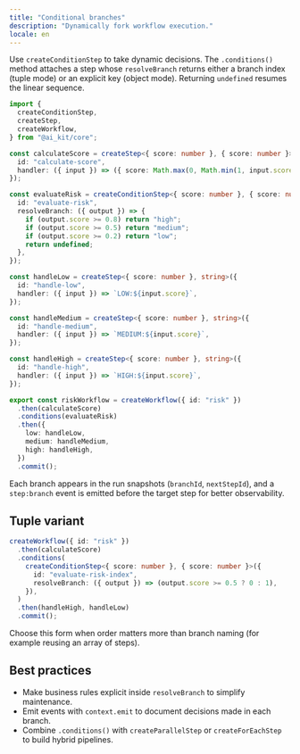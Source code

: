 ```yaml
---
title: "Conditional branches"
description: "Dynamically fork workflow execution."
locale: en
---
```


Use `createConditionStep` to take dynamic decisions. The `.conditions()` method attaches a step whose `resolveBranch` returns either a branch index (tuple mode) or an explicit key (object mode). Returning `undefined` resumes the linear sequence.

```ts
import {
  createConditionStep,
  createStep,
  createWorkflow,
} from "@ai_kit/core";

const calculateScore = createStep<{ score: number }, { score: number }>({
  id: "calculate-score",
  handler: ({ input }) => ({ score: Math.max(0, Math.min(1, input.score)) }),
});

const evaluateRisk = createConditionStep<{ score: number }, { score: number }>({
  id: "evaluate-risk",
  resolveBranch: ({ output }) => {
    if (output.score >= 0.8) return "high";
    if (output.score >= 0.5) return "medium";
    if (output.score >= 0.2) return "low";
    return undefined;
  },
});

const handleLow = createStep<{ score: number }, string>({
  id: "handle-low",
  handler: ({ input }) => `LOW:${input.score}`,
});

const handleMedium = createStep<{ score: number }, string>({
  id: "handle-medium",
  handler: ({ input }) => `MEDIUM:${input.score}`,
});

const handleHigh = createStep<{ score: number }, string>({
  id: "handle-high",
  handler: ({ input }) => `HIGH:${input.score}`,
});

export const riskWorkflow = createWorkflow({ id: "risk" })
  .then(calculateScore)
  .conditions(evaluateRisk)
  .then({
    low: handleLow,
    medium: handleMedium,
    high: handleHigh,
  })
  .commit();
```

Each branch appears in the run snapshots (`branchId`, `nextStepId`), and a `step:branch` event is emitted before the target step for better observability.

## Tuple variant

```ts
createWorkflow({ id: "risk" })
  .then(calculateScore)
  .conditions(
    createConditionStep<{ score: number }, { score: number }>({
      id: "evaluate-risk-index",
      resolveBranch: ({ output }) => (output.score >= 0.5 ? 0 : 1),
    }),
  )
  .then(handleHigh, handleLow)
  .commit();
```

Choose this form when order matters more than branch naming (for example reusing an array of steps).

## Best practices

- Make business rules explicit inside `resolveBranch` to simplify maintenance.
- Emit events with `context.emit` to document decisions made in each branch.
- Combine `.conditions()` with `createParallelStep` or `createForEachStep` to build hybrid pipelines.
